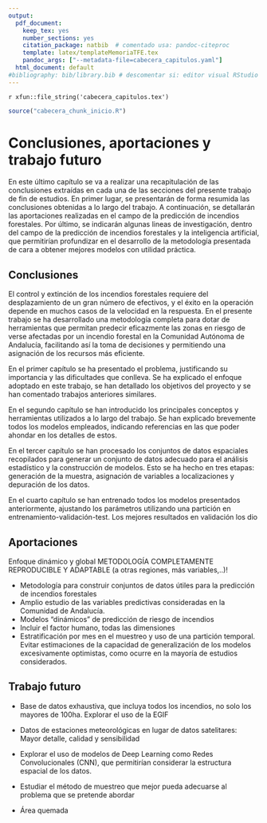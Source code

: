```yaml
---
output:
  pdf_document:
    keep_tex: yes
    number_sections: yes
    citation_package: natbib  # comentado usa: pandoc-citeproc
    template: latex/templateMemoriaTFE.tex
    pandoc_args: ["--metadata-file=cabecera_capitulos.yaml"]
  html_document: default
#bibliography: bib/library.bib # descomentar si: editor visual RStudio  
---
```


<!-- escribir 2 para capítulo 3 -->
<!-- \setcounter{chapter}{2} --> 
<!-- \pagenumbering{arabic} -->

`r xfun::file_string('cabecera_capitulos.tex')`

```r
source("cabecera_chunk_inicio.R")
```


# Conclusiones, aportaciones y trabajo futuro

En este último capítulo se va a realizar una recapitulación de las conclusiones extraídas en cada una de las secciones del presente trabajo de fin de estudios. En primer lugar, se presentarán de forma resumida las conclusiones obtenidas a lo largo del trabajo. A continuación, se detallarán las aportaciones realizadas en el campo de la predicción de incendios forestales. Por último, se indicarán algunas lineas de investigación, dentro del campo de la predicción de incendios forestales y la inteligencia artificial, que permitirían profundizar en el desarrollo de la metodología presentada de cara a obtener mejores modelos con utilidad práctica.


## Conclusiones
<!-- Comentar las limitaciones -->

<!-- Los incendios forestales suponen un gran riesgo para las personas, las infraestructuras, la biodiversidad y el medio natural. Sin embargo, estos también juegan un papel fundamental en la regeneración de los bosques mediterráneos, su flora y su fauna. Es por ello que encontrar regímenes de incendios sostenibles es uno de los principales objetivos de cualquier política de gestión forestal.  -->



El control y extinción de los incendios forestales requiere del desplazamiento de un gran número de efectivos, y el éxito en la operación depende en muchos casos de la velocidad en la respuesta. En el presente trabajo se ha desarrollado una metodología completa para dotar de herramientas que permitan predecir eficazmente las zonas en riesgo de verse afectadas por un incendio forestal en la Comunidad Autónoma de Andalucía, facilitando así la toma de decisiones y permitiendo una asignación de los recursos más eficiente.

<!-- Se ha adoptado un enfoque innovador, al abordar el problema desde una perspectiva global y dinámica; global pues se consideran todas las dimensiones del -->

En el primer capítulo se ha presentado el problema, justificando su importancia y las dificultades que conlleva. Se ha explicado el enfoque adoptado en este trabajo, se han detallado los objetivos del proyecto y se han comentado trabajos anteriores similares. 

<!-- , acotando el estudio a la Comunidad Autónoma de Andalucía y al periodo comprendido entre 2002 y 2002, -->

<!-- En el segundo capítulo se han introducido los principales conceptos y técnicas usados, dotando así al trabajo de su fundamento teórico. Se han comentado los dos tipos fundamentales de datos espaciales, sus características y las herramientas empleadas para trabajar con ellos en este trabajo. Se ha explicado en qué consiste en Análisis Exploratorio de datos y se ha justificado su importancia. Se han explicado todos los modelos utilizados. -->

En el segundo capítulo se han introducido los principales conceptos y herramientas utilizados a lo largo del trabajo. Se han explicado brevemente todos los modelos empleados, indicando referencias en las que poder ahondar en los detalles de estos. 

<!-- Justificar en la sección 3 el por qué del método de muestreo elegido -->

<!-- En el tercer capítulo se han procesado los conjuntos geoespaciales recopilados para producir un conjunto de datos adecuado para el análisis estadístico. Esto se ha llevado a cabo en tres etapas: generación de la muestra, asignación de variables a localizaciones y depuración de los datos. En el proceso de generación de la muestra de casos negativos, necesaria para poder entrenar cualquier algoritmo de clasificación binaria, se ha adoptado un enfoque diferente a otros estudios similares. Tras valorar distintas alternativas, se ha optado por generar la muestra de fechas de los negativos siguiendo una distribución de probabilidad proporcional a la cantidad mensual de incendios observados en todo el periodo. De esta forma,  -->

En el tercer capítulo se han procesado los conjuntos de datos espaciales recopilados para generar un conjunto de datos adecuado para el análisis estadístico y la construcción de modelos. Esto se ha hecho en tres etapas: generación de la muestra, asignación de variables a localizaciones y depuración de los datos. 

En el cuarto capítulo se han entrenado todos los modelos presentados anteriormente, ajustando los parámetros utilizando una partición en entrenamiento-validación-test. Los mejores resultados en validación los dio













## Aportaciones

Enfoque dinámico y global
METODOLOGÍA COMPLETAMENTE REPRODUCIBLE Y ADAPTABLE (a otras regiones, más variables,..)!

- Metodología para construir conjuntos de datos útiles para la predicción de incendios forestales
- Amplio estudio de las variables predictivas consideradas en la Comunidad de Andalucía.
- Modelos "dinámicos" de predicción de riesgo de incendios
- Incluir el factor humano, todas las dimensiones 
- Estratificación por mes en el muestreo y uso de una partición temporal. Evitar estimaciones de la capacidad de generalización de los modelos excesivamente optimistas, como ocurre en la mayoría de estudios considerados.

## Trabajo futuro
- Base de datos exhaustiva, que incluya todos los incendios, no solo los mayores de 100ha. Explorar el uso de la EGIF

- Datos de estaciones meteorológicas en lugar de datos satelitares: Mayor detalle, calidad y sensibilidad

- Explorar el uso de modelos de Deep Learning como Redes Convolucionales (CNN), que permitirían considerar la estructura espacial de los datos.

- Estudiar el método de muestreo que mejor pueda adecuarse al problema que se pretende abordar

- Área quemada

<!-- Future work: -->
<!-- - EGIF -->
<!-- - Datos meteorologicos AEMET -->
<!-- - Muestreo  -->

